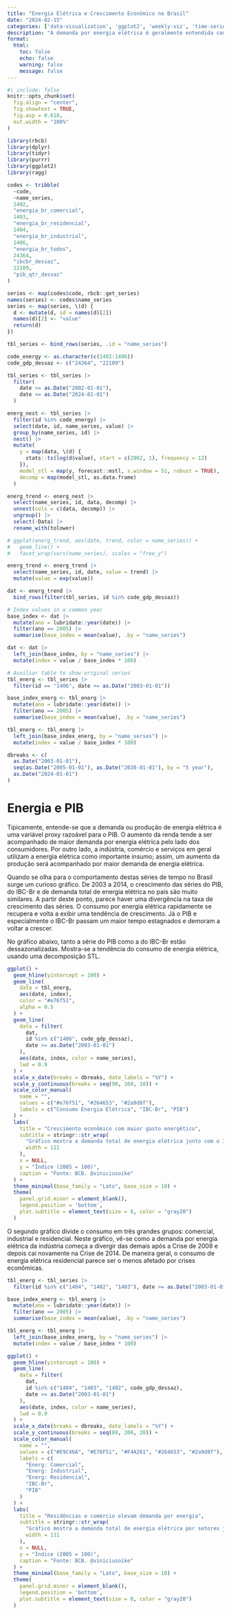```yaml
---
title: "Energia Elétrica e Crescimento Econômico no Brasil"
date: "2024-02-15"
categories: ['data-visualization', 'ggplot2', 'weekly-viz', 'time-series']
description: "A demanda por energia elétrica é geralmente entendida como uma proxy do nível de produção de um país. Na prática, ela funciona como uma proxy mensal do PIB. Neste visualização mostro como a evolução destas variáveis divergiu nos últimos anos."
format:
  html:
    toc: false
    echo: false
    warning: false
    message: false
---
```


```r
#| include: false
knitr::opts_chunk$set(
  fig.align = "center",
  fig.showtext = TRUE,
  fig.asp = 0.618,
  out.width = "100%"
)
```

```r
library(rbcb)
library(dplyr)
library(tidyr)
library(purrr)
library(ggplot2)
library(ragg)
```

```r
codes <- tribble(
  ~code,
  ~name_series,
  1402,
  "energia_br_comercial",
  1403,
  "energia_br_residencial",
  1404,
  "energia_br_industrial",
  1406,
  "energia_br_todos",
  24364,
  "ibcbr_dessaz",
  22109,
  "pib_qtr_dessaz"
)

series <- map(codes$code, rbcb::get_series)
names(series) <- codes$name_series
series <- map(series, \(d) {
  d <- mutate(d, id = names(d)[2])
  names(d)[2] <- "value"
  return(d)
})

tbl_series <- bind_rows(series, .id = "name_series")

code_energy <- as.character(c(1402:1406))
code_gdp_dessaz <- c("24364", "22109")

tbl_series <- tbl_series |>
  filter(
    date >= as.Date("2002-01-01"),
    date <= as.Date("2024-01-01")
  )

energ_nest <- tbl_series |>
  filter(id %in% code_energy) |>
  select(date, id, name_series, value) |>
  group_by(name_series, id) |>
  nest() |>
  mutate(
    y = map(data, \(d) {
      stats::ts(log(d$value), start = c(2002, 1), frequency = 12)
    }),
    model_stl = map(y, forecast::mstl, s.window = 51, robust = TRUE),
    decomp = map(model_stl, as.data.frame)
  )

energ_trend <- energ_nest |>
  select(name_series, id, data, decomp) |>
  unnest(cols = c(data, decomp)) |>
  ungroup() |>
  select(-Data) |>
  rename_with(tolower)

# ggplot(energ_trend, aes(date, trend, color = name_series)) +
#   geom_line() +
#   facet_wrap(vars(name_series), scales = "free_y")

energ_trend <- energ_trend |>
  select(name_series, id, date, value = trend) |>
  mutate(value = exp(value))

dat <- energ_trend |>
  bind_rows(filter(tbl_series, id %in% code_gdp_dessaz))

# Index values in a common year
base_index <- dat |>
  mutate(ano = lubridate::year(date)) |>
  filter(ano == 2005) |>
  summarise(base_index = mean(value), .by = "name_series")

dat <- dat |>
  left_join(base_index, by = "name_series") |>
  mutate(index = value / base_index * 100)

# Auxiliar table to show original series
tbl_energ <- tbl_series |>
  filter(id == "1406", date >= as.Date("2003-01-01"))

base_index_energ <- tbl_energ |>
  mutate(ano = lubridate::year(date)) |>
  filter(ano == 2005) |>
  summarise(base_index = mean(value), .by = "name_series")

tbl_energ <- tbl_energ |>
  left_join(base_index_energ, by = "name_series") |>
  mutate(index = value / base_index * 100)

dbreaks <- c(
  as.Date("2003-01-01"),
  seq(as.Date("2005-01-01"), as.Date("2020-01-01"), by = "5 year"),
  as.Date("2024-01-01")
)
```

# Energia e PIB

Tipicamente, entende-se que a demanda ou produção de energia elétrica é uma variável proxy razoável para o PIB. O aumento da renda tende a ser acompanhado de maior demanda por energia elétrica pelo lado dos consumidores. Por outro lado, a indústria, comércio e serviços em geral utilizam a energia elétrica como importante insumo; assim, um aumento da produção será acompanhado por maior demanda de energia elétrica.

Quando se olha para o comportamento destas séries de tempo no Brasil surge um curioso gráfico. De 2003 a 2014, o crescimento das séries do PIB, do IBC-Br e de demanda total de energia elétrica no país são muito similares. A partir deste ponto, parece haver uma divergência na taxa de crescimento das séries. O consumo por energia elétrica rapidamente se recupera e volta a exibir uma tendência de crescimento. Já o PIB e especialmente o IBC-Br passam um maior tempo estagnados e demoram a voltar a crescer.

No gráfico abaixo, tanto a série do PIB como a do IBC-Br estão dessazonalizadas. Mostra-se a tendência do consumo de energia elétrica, usando uma decomposição STL.

```r
ggplot() +
  geom_hline(yintercept = 100) +
  geom_line(
    data = tbl_energ,
    aes(date, index),
    color = "#e76f51",
    alpha = 0.5
  ) +
  geom_line(
    data = filter(
      dat,
      id %in% c("1406", code_gdp_dessaz),
      date >= as.Date("2003-01-01")
    ),
    aes(date, index, color = name_series),
    lwd = 0.9
  ) +
  scale_x_date(breaks = dbreaks, date_labels = "%Y") +
  scale_y_continuous(breaks = seq(90, 160, 10)) +
  scale_color_manual(
    name = "",
    values = c("#e76f51", "#264653", "#2a9d8f"),
    labels = c("Consumo Energia Elétrica", "IBC-Br", "PIB")
  ) +
  labs(
    title = "Crescimento econômico com maior gasto energético",
    subtitle = stringr::str_wrap(
      "Gráfico mostra a demanda total de energia elétrica junto com o IBC-Br (dessazonalizado) e PIB trimestral (dessazonalizado).\nAjuste sazonal STL da série original de consumo de energia elétrica. Valores das séries normalizados em relação\na média dos valores em 2005.",
      width = 111
    ),
    x = NULL,
    y = "Índice (2005 = 100)",
    caption = "Fonte: BCB. @viniciusoike"
  ) +
  theme_minimal(base_family = "Lato", base_size = 10) +
  theme(
    panel.grid.minor = element_blank(),
    legend.position = 'bottom',
    plot.subtitle = element_text(size = 8, color = "gray20")
  )
```

O segundo gráfico divide o consumo em três grandes grupos: comercial, industrial e residencial. Neste gráfico, vê-se como a demanda por energia elétrica da indústria começa a divergir das demais após a Crise de 2008 e depois cai novamente na Crise de 2014. De maneira geral, o consumo de energia elétrica residencial parece ser o menos afetado por crises econômicas.

```r
tbl_energ <- tbl_series |>
  filter(id %in% c("1404", "1402", "1403"), date >= as.Date("2003-01-01"))

base_index_energ <- tbl_energ |>
  mutate(ano = lubridate::year(date)) |>
  filter(ano == 2005) |>
  summarise(base_index = mean(value), .by = "name_series")

tbl_energ <- tbl_energ |>
  left_join(base_index_energ, by = "name_series") |>
  mutate(index = value / base_index * 100)

ggplot() +
  geom_hline(yintercept = 100) +
  geom_line(
    data = filter(
      dat,
      id %in% c("1404", "1403", "1402", code_gdp_dessaz),
      date >= as.Date("2003-01-01")
    ),
    aes(date, index, color = name_series),
    lwd = 0.9
  ) +
  scale_x_date(breaks = dbreaks, date_labels = "%Y") +
  scale_y_continuous(breaks = seq(80, 200, 20)) +
  scale_color_manual(
    name = "",
    values = c("#E9C46A", "#E76F51", "#F4A261", "#264653", "#2a9d8f"),
    labels = c(
      "Energ: Comercial",
      "Energ: Industrial",
      "Energ: Residencial",
      "IBC-Br",
      "PIB"
    )
  ) +
  labs(
    title = "Residências e comércio elevam demanda por energia",
    subtitle = stringr::str_wrap(
      "Gráfico mostra a demanda total de energia elétrica por setores junto com o IBC-Br (dessazonalizado) e PIB trimestral (dessazonalizado). Ajuste sazonal STL das séries de consumo de energia elétrica. Valores das séries normalizados em relação a média dos valores em 2005.",
      width = 111
    ),
    x = NULL,
    y = "Índice (2005 = 100)",
    caption = "Fonte: BCB. @viniciusoike"
  ) +
  theme_minimal(base_family = "Lato", base_size = 10) +
  theme(
    panel.grid.minor = element_blank(),
    legend.position = 'bottom',
    plot.subtitle = element_text(size = 8, color = "gray20")
  )
```
